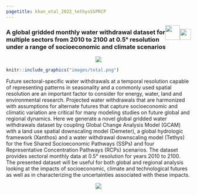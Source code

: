 ```yaml
---
pagetitle: khan_etal_2022_tethysSSPRCP
---
```


<div class="header_logo">
<img src="images/logo_gcims_white.png" style="float:right;height:30px; padding-top:10px;">
<img src="images/logo_pnnl_white.png" style="float:right;height:40px;">
</div>

<!-------------------------->
<!-------------------------->
### **A global gridded monthly water withdrawal dataset for multiple sectors from 2010 to 2100 at 0.5° resolution under a range of socioeconomic and climate scenarios**
<!-------------------------->
<!-------------------------->
<p align="center"> <img src="images/divider.png"></p>

<a href = "metarepo.html">
```r
knitr::include_graphics("images/total.png")
```
</a>

Future sectoral-specific water withdrawals at a temporal resolution capable of representing patterns in seasonality and a commonly used spatial resolution are an important factor to consider for energy, water, land and environmental research.  Projected water withdrawals that are harmonized with assumptions for alternate futures that capture socioeconomic and climatic variation are critical for many modeling studies on future global and regional dynamics. Here we generate a novel global gridded water withdrawals dataset by coupling Global Change Analysis Model (GCAM) with a land use spatial downscaling model (Demeter), a global hydrologic framework (Xanthos) and a water withdrawal downscaling model (Tethys) for the five Shared Socioeconomic Pathways (SSPs) and four Representative Concentration Pathways (RCPs) scenarios. The dataset provides sectoral monthly data at 0.5° resolution for years 2010 to 2100. The presented dataset will be useful for both global and regional analysis looking at the impacts of socioeconomic, climate and technological futures as well as in characterizing the uncertainties associated with these impacts.

<p align="center"> <img src="images/divider.png"></p>
